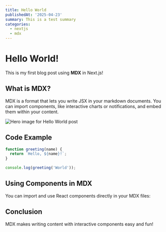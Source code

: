 ```yaml
---
title: Hello World
publishedAt: '2025-04-23'
summary: This is a test summary
categories:
  - nextjs
  - mdx
---
```


# Hello World!

This is my first blog post using **MDX** in Next.js!

## What is MDX?

MDX is a format that lets you write JSX in your markdown documents. You can import components, like interactive charts or notifications, and embed them within your content.

<img
  src='/images/posts/mdx.svg'
  alt='Hero image for Hello World post'
  width={600}
  height={600}
  priority='true'
/>

## Code Example

```javascript
function greeting(name) {
  return `Hello, ${name}!`;
}

console.log(greeting('World'));
```

## Using Components in MDX

You can import and use React components directly in your MDX files:

## Conclusion

MDX makes writing content with interactive components easy and fun!

